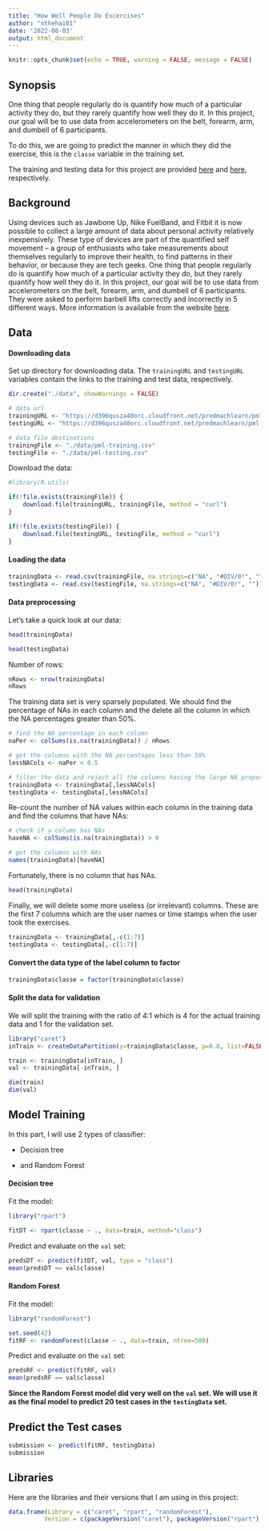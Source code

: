 ```yaml
---
title: "How Well People Do Excercises"
author: "nthehai01"
date: '2022-08-03'
output: html_document
---
```


```r
knitr::opts_chunk$set(echo = TRUE, warning = FALSE, message = FALSE)
```

## Synopsis

One thing that people regularly do is quantify how much of a particular activity they do, but they rarely quantify how well they do it. In this project, our goal will be to use data from accelerometers on the belt, forearm, arm, and dumbell of 6 participants.

To do this, we are going to predict the manner in which they did the exercise, this is the `classe` variable in the training set.

The training and testing data for this project are provided [here](https://d396qusza40orc.cloudfront.net/predmachlearn/pml-training.csv) and [here](https://d396qusza40orc.cloudfront.net/predmachlearn/pml-testing.csv), respectively.

## Background

Using devices such as Jawbone Up, Nike FuelBand, and Fitbit it is now possible to collect a large amount of data about personal activity relatively inexpensively. These type of devices are part of the quantified self movement -- a group of enthusiasts who take measurements about themselves regularly to improve their health, to find patterns in their behavior, or because they are tech geeks. One thing that people regularly do is quantify how much of a particular activity they do, but they rarely quantify how well they do it. In this project, our goal will be to use data from accelerometers on the belt, forearm, arm, and dumbell of 6 participants. They were asked to perform barbell lifts correctly and incorrectly in 5 different ways. More information is available from the website [here](http://web.archive.org/web/20161224072740/http:/groupware.les.inf.puc-rio.br/har).

## Data

#### Downloading data

Set up directory for downloading data. The `trainingURL` and `testingURL` variables contain the links to the training and test data, respectively.

```r
dir.create("./data", showWarnings = FALSE)

# data url
trainingURL <- "https://d396qusza40orc.cloudfront.net/predmachlearn/pml-training.csv"
testingURL <- "https://d396qusza40orc.cloudfront.net/predmachlearn/pml-testing.csv"

# data file destinations
trainingFile <- "./data/pml-training.csv"
testingFile <- "./data/pml-testing.csv"
```

Download the data:

```r
#library(R.utils)

if(!file.exists(trainingFile)) {
    download.file(trainingURL, trainingFile, method = "curl")
}

if(!file.exists(testingFile)) {
    download.file(testingURL, testingFile, method = "curl")
}
```

#### Loading the data

```r
trainingData <- read.csv(trainingFile, na.strings=c("NA", "#DIV/0!", ""))
testingData <- read.csv(testingFile, na.strings=c("NA", "#DIV/0!", ""))
```

#### Data preprocessing

Let's take a quick look at our data:

```r
head(trainingData)
```

```r
head(testingData)
```

Number of rows:

```r
nRows <- nrow(trainingData)
nRows
```

The training data set is very sparsely populated. We should find the percentage of NAs in each column and the delete all the column in which the NA percentages greater than 50%.

```r
# find the NA percentage in each column
naPer <- colSums(is.na(trainingData)) / nRows

# get the columns with the NA percentages less than 50%
lessNACols <- naPer < 0.5

# filter the data and reject all the columns having the large NA proportion
trainingData <- trainingData[,lessNACols]
testingData <- testingData[,lessNACols]
```

Re-count the number of NA values within each column in the training data and find the columns that have NAs:

```r
# check if a column has NAs
haveNA <- colSums(is.na(trainingData)) > 0

# get the columns with NAs
names(trainingData)[haveNA]
```

Fortunately, there is no column that has NAs.

```r
head(trainingData)
```

Finally, we will delete some more useless (or irrelevant) columns. These are the first 7 columns which are the user names or time stamps when the user took the exercises.

```r
trainingData <- trainingData[,-c(1:7)]
testingData <- testingData[,-c(1:7)]
```

#### Convert the data type of the label column to factor

```r
trainingData$classe = factor(trainingData$classe)
```

#### Split the data for validation

We will split the training with the ratio of 4:1 which is 4 for the actual training data and 1 for the validation set.

```r
library("caret")
inTrain <- createDataPartition(y=trainingData$classe, p=0.8, list=FALSE)    

train <- trainingData[inTrain, ]
val <- trainingData[-inTrain, ]  

dim(train)
dim(val) 
```

## Model Training

In this part, I will use 2 types of classifier:

-   Decision tree

-   and Random Forest

#### Decision tree

Fit the model:

```r
library("rpart")

fitDT <- rpart(classe ~ ., data=train, method="class")

```

Predict and evaluate on the `val` set:

```r
predsDT <- predict(fitDT, val, type = "class")
mean(predsDT == val$classe)
```

#### Random Forest

Fit the model:

```r
library("randomForest")

set.seed(42)
fitRF <- randomForest(classe ~ ., data=train, ntree=500)
```

Predict and evaluate on the `val` set:

```r
predsRF <- predict(fitRF, val)
mean(predsRF == val$classe)
```

**Since the Random Forest model did very well on the `val` set. We will use it as the final model to predict 20 test cases in the `testingData` set.**

## Predict the Test cases

```r
submission <- predict(fitRF, testingData)
submission
```

## Libraries

Here are the libraries and their versions that I am using in this project:

```r
data.frame(Library = c("caret", "rpart", "randomForest"), 
          Version = c(packageVersion("caret"), packageVersion("rpart"), packageVersion("randomForest")))
```
